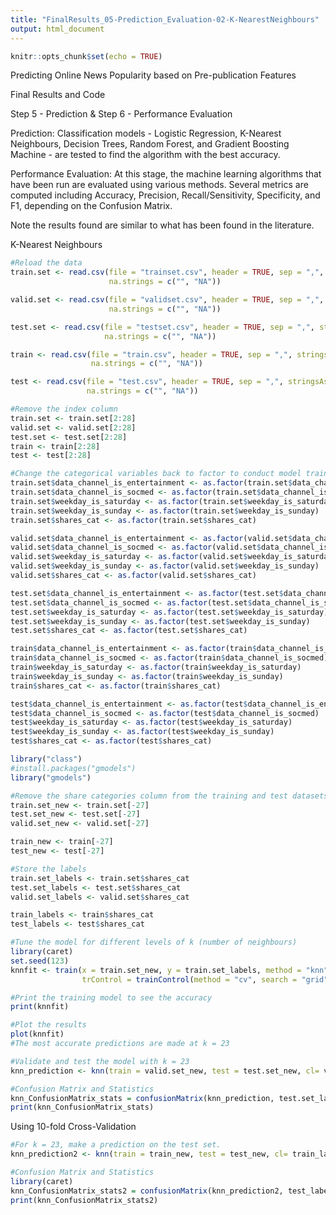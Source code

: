 ```yaml
---
title: "FinalResults_05-Prediction_Evaluation-02-K-NearestNeighbours"
output: html_document
---
```


```r
knitr::opts_chunk$set(echo = TRUE)
```

Predicting Online News Popularity based on Pre-publication Features

Final Results and Code


Step 5 - Prediction & Step 6 - Performance Evaluation

Prediction: Classification models - Logistic Regression, K-Nearest Neighbours, Decision Trees, Random Forest, and Gradient Boosting Machine - are tested to find the algorithm with the best accuracy. 

Performance Evaluation: At this stage, the machine learning algorithms that have been run are evaluated using various methods. Several metrics are computed including Accuracy, Precision, Recall/Sensitivity, Specificity, and F1, depending on the Confusion Matrix. 

Note the results found are similar to what has been found in the literature.


K-Nearest Neighbours

```r
#Reload the data
train.set <- read.csv(file = "trainset.csv", header = TRUE, sep = ",", stringsAsFactors = FALSE, 
                      na.strings = c("", "NA"))

valid.set <- read.csv(file = "validset.csv", header = TRUE, sep = ",", stringsAsFactors = FALSE, 
                      na.strings = c("", "NA"))

test.set <- read.csv(file = "testset.csv", header = TRUE, sep = ",", stringsAsFactors = FALSE, 
                     na.strings = c("", "NA"))

train <- read.csv(file = "train.csv", header = TRUE, sep = ",", stringsAsFactors = FALSE, 
                  na.strings = c("", "NA"))

test <- read.csv(file = "test.csv", header = TRUE, sep = ",", stringsAsFactors = FALSE, 
                 na.strings = c("", "NA"))

#Remove the index column
train.set <- train.set[2:28]
valid.set <- valid.set[2:28]
test.set <- test.set[2:28]
train <- train[2:28]
test <- test[2:28]
```

```r
#Change the categorical variables back to factor to conduct model training and testing
train.set$data_channel_is_entertainment <- as.factor(train.set$data_channel_is_entertainment)
train.set$data_channel_is_socmed <- as.factor(train.set$data_channel_is_socmed)
train.set$weekday_is_saturday <- as.factor(train.set$weekday_is_saturday)
train.set$weekday_is_sunday <- as.factor(train.set$weekday_is_sunday)
train.set$shares_cat <- as.factor(train.set$shares_cat)

valid.set$data_channel_is_entertainment <- as.factor(valid.set$data_channel_is_entertainment)
valid.set$data_channel_is_socmed <- as.factor(valid.set$data_channel_is_socmed)
valid.set$weekday_is_saturday <- as.factor(valid.set$weekday_is_saturday)
valid.set$weekday_is_sunday <- as.factor(valid.set$weekday_is_sunday)
valid.set$shares_cat <- as.factor(valid.set$shares_cat)

test.set$data_channel_is_entertainment <- as.factor(test.set$data_channel_is_entertainment)
test.set$data_channel_is_socmed <- as.factor(test.set$data_channel_is_socmed)
test.set$weekday_is_saturday <- as.factor(test.set$weekday_is_saturday)
test.set$weekday_is_sunday <- as.factor(test.set$weekday_is_sunday)
test.set$shares_cat <- as.factor(test.set$shares_cat)

train$data_channel_is_entertainment <- as.factor(train$data_channel_is_entertainment)
train$data_channel_is_socmed <- as.factor(train$data_channel_is_socmed)
train$weekday_is_saturday <- as.factor(train$weekday_is_saturday)
train$weekday_is_sunday <- as.factor(train$weekday_is_sunday)
train$shares_cat <- as.factor(train$shares_cat)

test$data_channel_is_entertainment <- as.factor(test$data_channel_is_entertainment)
test$data_channel_is_socmed <- as.factor(test$data_channel_is_socmed)
test$weekday_is_saturday <- as.factor(test$weekday_is_saturday)
test$weekday_is_sunday <- as.factor(test$weekday_is_sunday)
test$shares_cat <- as.factor(test$shares_cat)
```

```r
library("class")
#install.packages("gmodels")
library("gmodels")

#Remove the share categories column from the training and test datasets
train.set_new <- train.set[-27]
test.set_new <- test.set[-27]
valid.set_new <- valid.set[-27]

train_new <- train[-27]
test_new <- test[-27]

#Store the labels
train.set_labels <- train.set$shares_cat
test.set_labels <- test.set$shares_cat
valid.set_labels <- valid.set$shares_cat

train_labels <- train$shares_cat
test_labels <- test$shares_cat
```

```r
#Tune the model for different levels of k (number of neighbours)
library(caret)
set.seed(123)
knnfit <- train(x = train.set_new, y = train.set_labels, method = "knn", tuneLength = 10, 
                trControl = trainControl(method = "cv", search = "grid"))

#Print the training model to see the accuracy
print(knnfit)
```

```r
#Plot the results
plot(knnfit)
#The most accurate predictions are made at k = 23
```

```r
#Validate and test the model with k = 23
knn_prediction <- knn(train = valid.set_new, test = test.set_new, cl= valid.set_labels, k = 23)

#Confusion Matrix and Statistics
knn_ConfusionMatrix_stats = confusionMatrix(knn_prediction, test.set_labels, mode = "everything", positive = "1")
print(knn_ConfusionMatrix_stats)
```


Using 10-fold Cross-Validation

```r
#For k = 23, make a prediction on the test set.
knn_prediction2 <- knn(train = train_new, test = test_new, cl= train_labels, k = 23)

#Confusion Matrix and Statistics
library(caret)
knn_ConfusionMatrix_stats2 = confusionMatrix(knn_prediction2, test_labels, mode = "everything", positive = "1")
print(knn_ConfusionMatrix_stats2)
```
